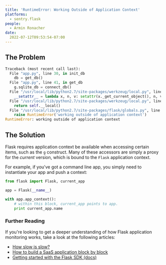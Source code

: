 ```yaml
---
title: 'RuntimeError: Working Outside of Application Context'
platforms:
  - sentry.flask
people:
  - Armin Ronacher
date:
  2022-07-12T09:53:54-07:00
---
```


## The Problem

```python
Traceback (most recent call last):
  File "app.py", line 30, in init_db
    db = get_db()
  File "app.py", line 41, in get_db
    g.sqlite_db = connect_db()
  File "/usr/local/lib/python2.7/site-packages/werkzeug/local.py", line 355, in <lambda>
    __setattr__ = lambda x, n, v: setattr(x._get_current_object(), n, v)
  File "/usr/local/lib/python2.7/site-packages/werkzeug/local.py", line 297, in _get_current_object
    return self.__local()
  File "/usr/local/lib/python2.7/site-packages/flask/globals.py", line 27, in _lookup_app_object
    raise RuntimeError('working outside of application context')
RuntimeError: working outside of application context
```

## The Solution

Flask requires application context be available when accessing certain items, such as the `g` construct. Many of these accessors are simply a proxy for the _current_ version, which is bound to the `Flask` application context.

For example, if you've got a command line app, you simply need to instantiate your app and push a context:

```python
from flask import Flask, current_app

app = Flask(__name__)

with app.app_context():
    # within this block, current_app points to app.
    print current_app.name
```

### Further Reading

If you're looking to get a deeper understanding of how Flask application monitoring works, take a look at the following articles:

- [How slow is slow?](https://blog.sentry.io/2020/12/17/how-slow-is-slow)
- [How to build a SaaS application block by block](https://blog.sentry.io/2018/11/14/how-to-build-saas-application)
- [Getting started with the Flask SDK (docs)](https://docs.sentry.io/platforms/python/guides/flask/configuration/integrations/)
